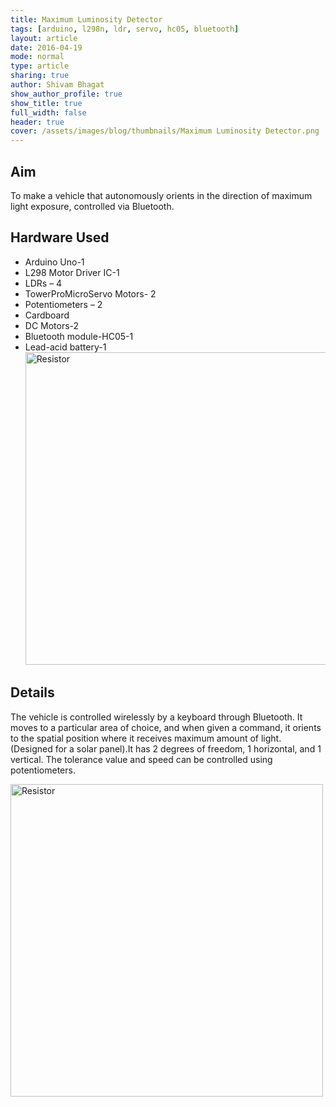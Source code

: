 ```yaml
---
title: Maximum Luminosity Detector
tags: [arduino, l298n, ldr, servo, hc05, bluetooth]
layout: article
date: 2016-04-19
mode: normal
type: article
sharing: true
author: Shivam Bhagat
show_author_profile: true
show_title: true
full_width: false
header: true
cover: /assets/images/blog/thumbnails/Maximum Luminosity Detector.png
---
```


## Aim

To make a vehicle that autonomously orients in the direction of maximum light exposure, controlled via Bluetooth.

## Hardware Used

- Arduino Uno-1
- L298 Motor Driver IC-1
- LDRs – 4
- TowerProMicroServo Motors- 2
- Potentiometers – 2
- Cardboard
- DC Motors-2
- Bluetooth module-HC05-1
- Lead-acid battery-1
  <Image src="/assets/images/blog/Maximum-Luminosity-bot/2.png" alt="Resistor" width='500' height='500'>

## Details

The vehicle is controlled wirelessly by a keyboard through Bluetooth. It moves to a particular area of choice, and when given a command, it orients to the spatial position where it receives maximum amount of light. (Designed for a solar panel).It has 2 degrees of freedom, 1 horizontal, and 1 vertical. The tolerance value and speed can be controlled using potentiometers.

<Image src="/assets/images/blog/Maximum-Luminosity-bot/1.png" alt="Resistor" width='500' height='500'>

<EmbedItem url="https://www.youtube.com/embed/7aDnZlmtvBs" />
